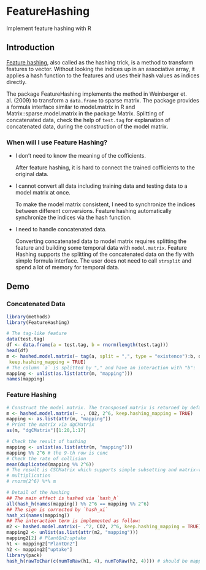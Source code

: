 FeatureHashing
==============

Implement feature hashing with R

## Introduction

[Feature hashing](http://en.wikipedia.org/wiki/Feature_hashing), also called as the hashing trick, is a method to
transform features to vector. Without looking the indices up in an
associative array, it applies a hash function to the features and uses their
hash values as indices directly.
  
The package FeatureHashing implements the method in Weinberger et. al. (2009) to transform
a `data.frame` to sparse matrix. The package provides a formula interface similar to model.matrix 
in R and Matrix::sparse.model.matrix in the package Matrix. Splitting of concatenated data, 
check the help of `test.tag` for explanation of concatenated data, during the construction of the model matrix.

### When will I use Feature Hashing?

- I don't need to know the meaning of the cofficients.

    After feature hashing, it is hard to connect the trained cofficients to the original data.

- I cannot convert all data including training data and testing data to a model matrix at once.

    To make the model matrix consistent, I need to synchronize the indices between different conversions. Feature
    hashing automatically synchronize the indices via the hash function.

- I need to handle concatenated data.

    Converting concatenated data to model matrix requires splitting the feature and building some temporal data with `model.matrix`. Feature Hashing supports the splitting of the concatenated data on the fly with simple formula interface. The user does not need to call `strsplit` and spend a lot of memory for temporal data.

## Demo

### Concatenated Data

```r
library(methods)
library(FeatureHashing)

# The tag-like feature
data(test.tag)
df <- data.frame(a = test.tag, b = rnorm(length(test.tag)))
head(df)
m <- hashed.model.matrix(~ tag(a, split = ",", type = "existence"):b, df, 2^6,
 keep.hashing_mapping = TRUE)
# The column `a` is splitted by "," and have an interaction with "b":
mapping <- unlist(as.list(attr(m, "mapping")))
names(mapping)
```

### Feature Hashing

```r
# Construct the model matrix. The transposed matrix is returned by default.
m <- hashed.model.matrix(~ ., CO2, 2^6, keep.hashing_mapping = TRUE)
mapping <- as.list(attr(m, "mapping"))
# Print the matrix via dgCMatrix
as(m, "dgCMatrix")[1:20,1:17]

# Check the result of hashing
mapping <- unlist(as.list(attr(m, "mapping")))
mapping %% 2^6 # the 9-th row is conc
# Check the rate of collision
mean(duplicated(mapping %% 2^6))
# The result is CSCMatrix which supports simple subsetting and matrix-vector
# multiplication
# rnorm(2^6) %*% m

# Detail of the hashing
## The main effect is hashed via `hash_h`
all(hash_h(names(mapping)) %% 2^6 == mapping %% 2^6)
## The sign is corrected by `hash_xi`
hash_xi(names(mapping))
## The interaction term is implemented as follow:
m2 <- hashed.model.matrix(~ .^2, CO2, 2^6, keep.hashing_mapping = TRUE)
mapping2 <- unlist(as.list(attr(m2, "mapping")))
mapping2[2] # PlantQn2:uptake
h1 <- mapping2["PlantQn2"]
h2 <- mapping2["uptake"]
library(pack)
hash_h(rawToChar(c(numToRaw(h1, 4), numToRaw(h2, 4)))) # should be mapping2[2]
```


